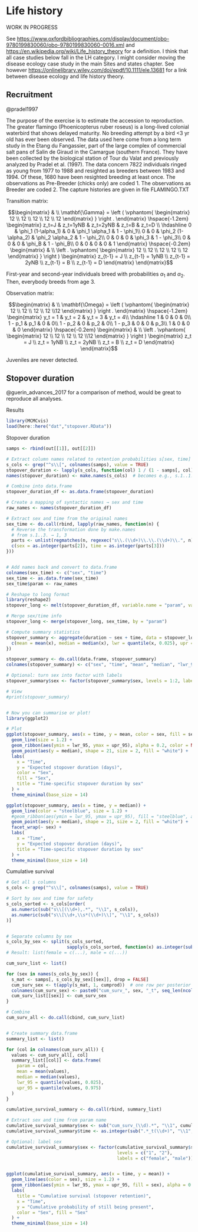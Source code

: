 # Life history {#tradeoffs}

WORK IN PROGRESS

See <https://www.oxfordbibliographies.com/display/document/obo-9780199830060/obo-9780199830060-0016.xml> and <https://en.wikipedia.org/wiki/Life_history_theory> for a definition. I think that all case studies below fall in the LH category. I might consider moving the disease ecology case study in the main Sites and states chapter. See however  <https://onlinelibrary.wiley.com/doi/epdf/10.1111/ele.13681> for a link between disease ecology and life history theory. 

## Recruitment

@pradel1997

The purpose of the exercise is to estimate the accession to reproduction. The greater flamingo (Phoenicopterus ruber roseus) is a long-lived colonial waterbird that shows delayed maturity. No breeding attempt by a bird <3 yr old has ever been observed. The data used here come from a long term study in the Etang du Fangassier, part of the large complex of commercial salt pans of Salin de Giraud in the Camargue (southern France). They have been collected by the biological station of Tour du Valat and previously analyzed by Pradel et al. (1997). The data concern 7822 individuals ringed as young from 1977 to 1988 and resighted as breeders between 1983 and 1994. Of these, 1680 have been resighted breeding at least once. The observations as Pre-Breeder (chicks only) are coded 1. The observations as Breeder are coded 2. The capture histories are given in file FLAMINGO.TXT

Transition matrix:
  
$$\begin{matrix}
& \\
\mathbf{\Gamma} =
  \left ( \vphantom{ \begin{matrix} 12 \\ 12 \\ 12 \\ 12 \\ 12 \end{matrix} } \right .
          \end{matrix}
          \hspace{-1.2em}
          \begin{matrix}
          z_t=J & z_t=1yNB & z_t=2yNB & z_t=B & z_t=D \\ \hdashline
          0 & \phi_1 (1-\alpha_1) & 0 & \phi_1 \alpha_1 & 1 - \phi_1\\
          0 & 0 & \phi_2 (1-\alpha_2) & \phi_2 \alpha_2 & 1 - \phi_2\\
          0 & 0 & 0 & \phi_3 & 1 - \phi_3\\
          0 & 0 & 0 & \phi_B & 1 - \phi_B\\
          0 & 0 & 0 & 0 & 1
          \end{matrix}
          \hspace{-0.2em}
          \begin{matrix}
          & \\
          \left . \vphantom{ \begin{matrix} 12 \\ 12 \\ 12 \\ 12 \\ 12 \end{matrix} } \right )
\begin{matrix}
z_{t-1} = J \\ z_{t-1} = 1yNB \\ z_{t-1} = 2yNB \\ z_{t-1} = B \\ z_{t-1} = D
\end{matrix}
\end{matrix}$$
  
First-year and second-year individuals breed with probabilities $\alpha_1$ and $\alpha_2$. Then, everybody breeds from age 3.

Observation matrix:
  
$$\begin{matrix}
& \\
\mathbf{\Omega} =
  \left ( \vphantom{ \begin{matrix} 12 \\ 12 \\ 12 \\ 12 \\12 \end{matrix} } \right .
          \end{matrix}
          \hspace{-1.2em}
          \begin{matrix}
          y_t = 1 & y_t = 2 & y_t = 3 & y_t = 4\\ \hdashline
          1 & 0 & 0 & 0\\
          1 - p_1 & p_1 & 0 & 0\\
          1 - p_2 & 0 & p_2 & 0\\
          1 - p_3 & 0 & 0 & p_3\\
          1 & 0 & 0 & 0
          \end{matrix}
          \hspace{-0.2em}
          \begin{matrix}
          & \\
          \left . \vphantom{ \begin{matrix} 12 \\ 12 \\ 12 \\ 12 \\12 \end{matrix} } \right )
\begin{matrix}
z_t = J \\ z_t = 1yNB \\ z_t = 2yNB \\ z_t = B \\ z_t = D
\end{matrix}
\end{matrix}$$

Juveniles are never detected.

## Stopover duration

@guerin_advances_2017 for a comparison of method, would be great to reproduce all analyses. 


Results

```r
library(MCMCvis)
load(here::here("dat","stopover.RData"))
```

Stopover duration

```r
samps <- rbind(out[[1]], out[[2]])

# Extract column names related to retention probabilities s[sex, time]
s_cols <- grep("^s\\[", colnames(samps), value = TRUE)
stopover_duration <- lapply(s_cols, function(col) 1 / (1 - samps[, col]))
names(stopover_duration) <- make.names(s_cols)  # becomes e.g., s.1..1.

# Combine into data.frame
stopover_duration_df <- as.data.frame(stopover_duration)

# Create a mapping of syntactic names → sex and time
raw_names <- names(stopover_duration_df)

# Extract sex and time from the original names
sex_time <- do.call(rbind, lapply(raw_names, function(n) {
  # Reverse the transformation done by make.names
  # from s.1..3. → 1, 3
  parts <- unlist(regmatches(n, regexec("s\\.(\\d+)\\.\\.(\\d+)\\.", n)))
  c(sex = as.integer(parts[2]), time = as.integer(parts[3]))
}))


# Add names back and convert to data.frame
colnames(sex_time) <- c("sex", "time")
sex_time <- as.data.frame(sex_time)
sex_time$param <- raw_names

# Reshape to long format
library(reshape2)
stopover_long <- melt(stopover_duration_df, variable.name = "param", value.name = "duration")

# Merge sex/time info
stopover_long <- merge(stopover_long, sex_time, by = "param")

# Compute summary statistics
stopover_summary <- aggregate(duration ~ sex + time, data = stopover_long, FUN = function(x) {
  c(mean = mean(x), median = median(x), lwr = quantile(x, 0.025), upr = quantile(x, 0.975))
})

stopover_summary <- do.call(data.frame, stopover_summary)
colnames(stopover_summary) <- c("sex", "time", "mean", "median", "lwr_95", "upr_95")

# Optional: turn sex into factor with labels
stopover_summary$sex <- factor(stopover_summary$sex, levels = 1:2, labels = c("female", "male"))

# View
#print(stopover_summary)


# Now you can summarise or plot!
library(ggplot2)

# Plot
ggplot(stopover_summary, aes(x = time, y = mean, color = sex, fill = sex)) +
  geom_line(size = 1.2) +
  geom_ribbon(aes(ymin = lwr_95, ymax = upr_95), alpha = 0.2, color = NA) +
  geom_point(aes(y = median), shape = 21, size = 2, fill = "white") +
  labs(
    x = "Time",
    y = "Expected stopover duration (days)",
    color = "Sex",
    fill = "Sex",
    title = "Time-specific stopover duration by sex"
  ) +
  theme_minimal(base_size = 14)
```


```r
ggplot(stopover_summary, aes(x = time, y = median)) +
  geom_line(color = "steelblue", size = 1.2) +
  #geom_ribbon(aes(ymin = lwr_95, ymax = upr_95), fill = "steelblue", alpha = 0.2) +
  geom_point(aes(y = median), shape = 21, size = 2, fill = "white") +
  facet_wrap(~ sex) +
  labs(
    x = "Time",
    y = "Expected stopover duration (days)",
    title = "Time-specific stopover duration by sex"
  ) +
  theme_minimal(base_size = 14)

```


Cumulative survival

```r
# Get all s columns
s_cols <- grep("^s\\[", colnames(samps), value = TRUE)

# Sort by sex and time for safety
s_cols_sorted <- s_cols[order(
  as.numeric(sub("s\\[(\\d+),.*", "\\1", s_cols)),
  as.numeric(sub("s\\[\\d+,\\s*(\\d+)\\]", "\\1", s_cols))
)]


# Separate columns by sex
s_cols_by_sex <- split(s_cols_sorted, 
                       sapply(s_cols_sorted, function(x) as.integer(sub("s\\[(\\d+),.*", "\\1", x))))
# Result: list(female = c(...), male = c(...))

cum_surv_list <- list()

for (sex in names(s_cols_by_sex)) {
  s_mat <- samps[, s_cols_by_sex[[sex]], drop = FALSE]
  cum_surv_sex <- t(apply(s_mat, 1, cumprod))  # one row per posterior sample, one col per time
  colnames(cum_surv_sex) <- paste0("cum_surv_", sex, "_t", seq_len(ncol(cum_surv_sex)))
  cum_surv_list[[sex]] <- cum_surv_sex
}

# Combine
cum_surv_all <- do.call(cbind, cum_surv_list)


# Create summary data.frame
summary_list <- list()

for (col in colnames(cum_surv_all)) {
  values <- cum_surv_all[, col]
  summary_list[[col]] <- data.frame(
    param = col,
    mean = mean(values),
    median = median(values),
    lwr_95 = quantile(values, 0.025),
    upr_95 = quantile(values, 0.975)
  )
}

cumulative_survival_summary <- do.call(rbind, summary_list)

# Extract sex and time from param name
cumulative_survival_summary$sex <- sub("cum_surv_(\\d).*", "\\1", cumulative_survival_summary$param)
cumulative_survival_summary$time <- as.integer(sub(".*_t(\\d+)", "\\1", cumulative_survival_summary$param))

# Optional: label sex
cumulative_survival_summary$sex <- factor(cumulative_survival_summary$sex, 
                                          levels = c("1", "2"),
                                          labels = c("female", "male"))


ggplot(cumulative_survival_summary, aes(x = time, y = mean)) +
  geom_line(aes(color = sex), size = 1.2) +
  geom_ribbon(aes(ymin = lwr_95, ymax = upr_95, fill = sex), alpha = 0.2) +
  labs(
    title = "Cumulative survival (stopover retention)",
    x = "Time",
    y = "Cumulative probability of still being present",
    color = "Sex", fill = "Sex"
  ) +
  theme_minimal(base_size = 14)

```



<!-- ## Tradeoffs {#casestudytradeoff} -->

<!-- @morano_life-history_2013, @shefferson_life_2003, and @cruz-flores_sex-specific_nodate -->

<!-- Case study with simulations as in Oikos paper, see Figure 1 and Table 2. Would be a nice example of the use of simulations. Another example could the statistical power analyses. -->

<!-- Also consider paper by Sarah on red-footed boobies.  -->

<!-- ## Breeding dynamics -->

<!-- @pradel_breeding_2012, @desprez_now_2011, @desprez_known_2013, and @pacoureau_population_2019 -->

<!-- ## Using data on dead recoveries -->

<!-- ### Ring recovery simple model -->

<!-- ### Combination of live captures and dead recoveries -->

<!-- Combine live recapture w/ dead recoveries by @lebreton1999. -->

<!-- Transition matrix -->


<!-- $$\begin{matrix} -->
<!-- & \\ -->
<!-- \mathbf{\Gamma} = -->
<!--   \left ( \vphantom{ \begin{matrix} 12 \\ 12 \\ 12 \end{matrix} } \right . -->
<!--           \end{matrix} -->
<!--           \hspace{-1.2em} -->
<!--           \begin{matrix} -->
<!--           z_t=A & z_t=JD & z_t=D \\ \hdashline -->
<!--           s & 1-s & 0\\ -->
<!--           0 & 0 & 1\\ -->
<!--           0 & 0 & 1 -->
<!--           \end{matrix} -->
<!--           \hspace{-0.2em} -->
<!--           \begin{matrix} -->
<!--           & \\ -->
<!--           \left . \vphantom{ \begin{matrix} 12 \\ 12 \\ 12 \end{matrix} } \right ) -->
<!-- \begin{matrix} -->
<!-- z_{t-1}=\text{alive} \\ z_{t-1}=\text{just dead} \\ z_{t-1}=\text{dead for good} -->
<!-- \end{matrix} -->
<!-- \end{matrix}$$ -->



<!-- Observation matrix -->

<!-- $$\begin{matrix} -->
<!-- & \\ -->
<!-- \mathbf{\Omega} = -->
<!--   \left ( \vphantom{ \begin{matrix} 12 \\ 12 \\ 12\end{matrix} } \right . -->
<!--           \end{matrix} -->
<!--           \hspace{-1.2em} -->
<!--           \begin{matrix} -->
<!--           y_t=1 & y_t=2 & y_t=3 \\ \hdashline -->
<!--           1 - p & 0 & p\\ -->
<!--           1 - r & r & 0\\ -->
<!--           1 & 0 & 0 -->
<!--           \end{matrix} -->
<!--           \hspace{-0.2em} -->
<!--           \begin{matrix} -->
<!--           & \\ -->
<!--           \left . \vphantom{ \begin{matrix} 12 \\ 12 \\ 12 \end{matrix} } \right ) -->
<!-- \begin{matrix} -->
<!-- z_{t}=A \\ z_{t}=JD \\ z_{t}=D -->
<!-- \end{matrix} -->
<!-- \end{matrix}$$ -->


<!-- ### Cause-specific mortalities -->

<!-- @koons2014, @fernandez-chacon_causes_2016 and @ruette_comparative_2015 -->

<!-- ## Actuarial senescence -->

<!-- @choquet_semi-markov_2011, @peron_evidence_2016 and @marzo2011. -->

